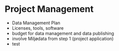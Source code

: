 # Project Management {#sec-project-management}

- Data Management Plan
- Licenses, tools, software 
- budget for data management and data publishing
- involve Miljødata from step 1 (project application)
- test
